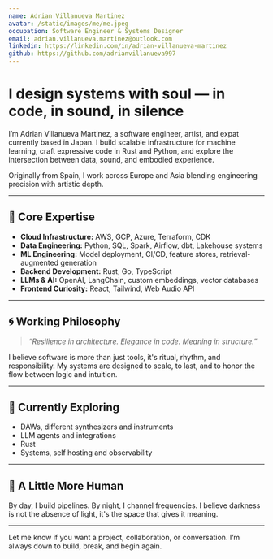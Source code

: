 ```yaml
---
name: Adrian Villanueva Martinez
avatar: /static/images/me/me.jpeg
occupation: Software Engineer & Systems Designer
email: adrian.villanueva.martinez@outlook.com
linkedin: https://linkedin.com/in/adrian-villanueva-martinez
github: https://github.com/adrianvillanueva997
---
```


# I design systems with soul — in code, in sound, in silence

I’m Adrian Villanueva Martinez, a software engineer, artist, and expat currently based in Japan. I build scalable infrastructure for machine learning, craft expressive code in Rust and Python, and explore the intersection between data, sound, and embodied experience.

Originally from Spain, I work across Europe and Asia blending engineering precision with artistic depth.

---

## 🔧 Core Expertise

- **Cloud Infrastructure:** AWS, GCP, Azure, Terraform, CDK
- **Data Engineering:** Python, SQL, Spark, Airflow, dbt, Lakehouse systems
- **ML Engineering:** Model deployment, CI/CD, feature stores, retrieval-augmented generation
- **Backend Development:** Rust, Go, TypeScript
- **LLMs & AI:** OpenAI, LangChain, custom embeddings, vector databases
- **Frontend Curiosity:** React, Tailwind, Web Audio API

---

## 🌀 Working Philosophy

> _“Resilience in architecture. Elegance in code. Meaning in structure.”_

I believe software is more than just tools, it's ritual, rhythm, and responsibility. My systems are designed to scale, to last, and to honor the flow between logic and intuition.

---

## 🎯 Currently Exploring

- DAWs, different synthesizers and instruments
- LLM agents and integrations
- Rust
- Systems, self hosting and observability

---

## 🖤 A Little More Human

By day, I build pipelines.
By night, I channel frequencies.
I believe darkness is not the absence of light, it's the space that gives it meaning.

---

Let me know if you want a project, collaboration, or conversation.
I’m always down to build, break, and begin again.

